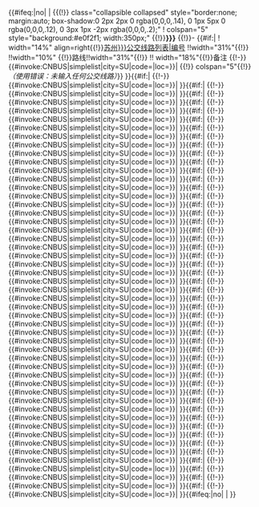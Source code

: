 {{#ifeq:{{{start}}}|no| |
{{(!}} class="collapsible collapsed" style="border:none; margin:auto; box-shadow:0 2px 2px 0 rgba(0,0,0,.14), 0 1px 5px 0 rgba(0,0,0,.12), 0 3px 1px -2px rgba(0,0,0,.2);"
! colspan="5" style="background:#e0f2f1; width:350px;" {{!}}'''{{{header|{{{station|行经公交线路一览}}}}}}'''
{{!}}-
{{#if:{{{1|}}}|<nowiki></nowiki>
! width="14%" align=right{{!}}[[{{{loc|苏州}}}公交线路列表|编号]] !!width="31%"{{!}} !!width="10%" {{!}}路线!!width="31%"{{!}} !! width="18%"{{!}}备注
{{!-}}
{{#invoke:CNBUS|simplelist|city=SU|code={{{1|}}}|loc={{{loc|苏州}}}}}|<nowiki></nowiki>
{{!}} colspan="5"{{!}}''（{{tl|苏州公交线路简单列表}}使用错误：未输入任何公交线路）''}}<!-- end of #ifeq:{{{start}}} -->}}{{{n1|}}}{{#if:{{{2|}}}|<nowiki></nowiki>
{{!-}}
{{#invoke:CNBUS|simplelist|city=SU|code={{{2|}}}|loc={{{loc|苏州}}}}}| }}{{{n2|}}}{{#if:{{{3|}}}|<nowiki></nowiki>
{{!-}}
{{#invoke:CNBUS|simplelist|city=SU|code={{{3|}}}|loc={{{loc|苏州}}}}}| }}{{{n3|}}}{{#if:{{{4|}}}|<nowiki></nowiki>
{{!-}}
{{#invoke:CNBUS|simplelist|city=SU|code={{{4|}}}|loc={{{loc|苏州}}}}}| }}{{{n4|}}}{{#if:{{{5|}}}|<nowiki></nowiki>
{{!-}}
{{#invoke:CNBUS|simplelist|city=SU|code={{{5|}}}|loc={{{loc|苏州}}}}}| }}{{{n5|}}}{{#if:{{{6|}}}|<nowiki></nowiki>
{{!-}}
{{#invoke:CNBUS|simplelist|city=SU|code={{{6|}}}|loc={{{loc|苏州}}}}}| }}{{{n6|}}}{{#if:{{{7|}}}|<nowiki></nowiki>
{{!-}}
{{#invoke:CNBUS|simplelist|city=SU|code={{{7|}}}|loc={{{loc|苏州}}}}}| }}{{{n7|}}}{{#if:{{{8|}}}|<nowiki></nowiki>
{{!-}}
{{#invoke:CNBUS|simplelist|city=SU|code={{{8|}}}|loc={{{loc|苏州}}}}}| }}{{{n8|}}}{{#if:{{{9|}}}|<nowiki></nowiki>
{{!-}}
{{#invoke:CNBUS|simplelist|city=SU|code={{{9|}}}|loc={{{loc|苏州}}}}}| }}{{{n9|}}}{{#if:{{{10|}}}|<nowiki></nowiki>
{{!-}}
{{#invoke:CNBUS|simplelist|city=SU|code={{{10|}}}|loc={{{loc|苏州}}}}}| }}{{{n10|}}}{{#if:{{{11|}}}|<nowiki></nowiki>
{{!-}}
{{#invoke:CNBUS|simplelist|city=SU|code={{{11|}}}|loc={{{loc|苏州}}}}}| }}{{{n11|}}}{{#if:{{{12|}}}|<nowiki></nowiki>
{{!-}}
{{#invoke:CNBUS|simplelist|city=SU|code={{{12|}}}|loc={{{loc|苏州}}}}}| }}{{{n12|}}}{{#if:{{{13|}}}|<nowiki></nowiki>
{{!-}}
{{#invoke:CNBUS|simplelist|city=SU|code={{{13|}}}|loc={{{loc|苏州}}}}}| }}{{{n13|}}}{{#if:{{{14|}}}|<nowiki></nowiki>
{{!-}}
{{#invoke:CNBUS|simplelist|city=SU|code={{{14|}}}|loc={{{loc|苏州}}}}}| }}{{{n14|}}}{{#if:{{{15|}}}|<nowiki></nowiki>
{{!-}}
{{#invoke:CNBUS|simplelist|city=SU|code={{{15|}}}|loc={{{loc|苏州}}}}}| }}{{{n15|}}}{{#if:{{{16|}}}|<nowiki></nowiki>
{{!-}}
{{#invoke:CNBUS|simplelist|city=SU|code={{{16|}}}|loc={{{loc|苏州}}}}}| }}{{{n16|}}}{{#if:{{{17|}}}|<nowiki></nowiki>
{{!-}}
{{#invoke:CNBUS|simplelist|city=SU|code={{{17|}}}|loc={{{loc|苏州}}}}}| }}{{{n17|}}}{{#if:{{{18|}}}|<nowiki></nowiki>
{{!-}}
{{#invoke:CNBUS|simplelist|city=SU|code={{{18|}}}|loc={{{loc|苏州}}}}}| }}{{{n18|}}}{{#if:{{{19|}}}|<nowiki></nowiki>
{{!-}}
{{#invoke:CNBUS|simplelist|city=SU|code={{{19|}}}|loc={{{loc|苏州}}}}}| }}{{{n19|}}}{{#if:{{{20|}}}|<nowiki></nowiki>
{{!-}}
{{#invoke:CNBUS|simplelist|city=SU|code={{{20|}}}|loc={{{loc|苏州}}}}}| }}{{{n20|}}}{{#if:{{{21|}}}|<nowiki></nowiki>
{{!-}}
{{#invoke:CNBUS|simplelist|city=SU|code={{{21|}}}|loc={{{loc|苏州}}}}}| }}{{{n21|}}}{{#if:{{{22|}}}|<nowiki></nowiki>
{{!-}}
{{#invoke:CNBUS|simplelist|city=SU|code={{{22|}}}|loc={{{loc|苏州}}}}}| }}{{{n22|}}}{{#if:{{{23|}}}|<nowiki></nowiki>
{{!-}}
{{#invoke:CNBUS|simplelist|city=SU|code={{{23|}}}|loc={{{loc|苏州}}}}}| }}{{{n23|}}}{{#if:{{{24|}}}|<nowiki></nowiki>
{{!-}}
{{#invoke:CNBUS|simplelist|city=SU|code={{{24|}}}|loc={{{loc|苏州}}}}}| }}{{{n24|}}}{{#if:{{{25|}}}|<nowiki></nowiki>
{{!-}}
{{#invoke:CNBUS|simplelist|city=SU|code={{{25|}}}|loc={{{loc|苏州}}}}}| }}{{{n25|}}}{{#if:{{{26|}}}|<nowiki></nowiki>
{{!-}}
{{#invoke:CNBUS|simplelist|city=SU|code={{{26|}}}|loc={{{loc|苏州}}}}}| }}{{{n26|}}}{{#if:{{{27|}}}|<nowiki></nowiki>
{{!-}}
{{#invoke:CNBUS|simplelist|city=SU|code={{{27|}}}|loc={{{loc|苏州}}}}}| }}{{{n27|}}}{{#if:{{{28|}}}|<nowiki></nowiki>
{{!-}}
{{#invoke:CNBUS|simplelist|city=SU|code={{{28|}}}|loc={{{loc|苏州}}}}}| }}{{{n28|}}}{{#if:{{{29|}}}|<nowiki></nowiki>
{{!-}}
{{#invoke:CNBUS|simplelist|city=SU|code={{{29|}}}|loc={{{loc|苏州}}}}}| }}{{{n29|}}}{{#if:{{{30|}}}|<nowiki></nowiki>
{{!-}}
{{#invoke:CNBUS|simplelist|city=SU|code={{{30|}}}|loc={{{loc|苏州}}}}}| }}{{{n30|}}}{{#if:{{{31|}}}|<nowiki></nowiki>
{{!-}}
{{#invoke:CNBUS|simplelist|city=SU|code={{{31|}}}|loc={{{loc|苏州}}}}}| }}{{{n31|}}}{{#if:{{{32|}}}|<nowiki></nowiki>
{{!-}}
{{#invoke:CNBUS|simplelist|city=SU|code={{{32|}}}|loc={{{loc|苏州}}}}}| }}{{{n32|}}}{{#if:{{{33|}}}|<nowiki></nowiki>
{{!-}}
{{#invoke:CNBUS|simplelist|city=SU|code={{{33|}}}|loc={{{loc|苏州}}}}}| }}{{{n33|}}}{{#if:{{{34|}}}|<nowiki></nowiki>
{{!-}}
{{#invoke:CNBUS|simplelist|city=SU|code={{{34|}}}|loc={{{loc|苏州}}}}}| }}{{{n34|}}}{{#if:{{{35|}}}|<nowiki></nowiki>
{{!-}}
{{#invoke:CNBUS|simplelist|city=SU|code={{{35|}}}|loc={{{loc|苏州}}}}}| }}{{{n35|}}}{{#if:{{{36|}}}|<nowiki></nowiki>
{{!-}}
{{#invoke:CNBUS|simplelist|city=SU|code={{{36|}}}|loc={{{loc|苏州}}}}}| }}{{{n36|}}}{{#if:{{{37|}}}|<nowiki></nowiki>
{{!-}}
{{#invoke:CNBUS|simplelist|city=SU|code={{{37|}}}|loc={{{loc|苏州}}}}}| }}{{{n37|}}}{{#if:{{{38|}}}|<nowiki></nowiki>
{{!-}}
{{#invoke:CNBUS|simplelist|city=SU|code={{{38|}}}|loc={{{loc|苏州}}}}}| }}{{{n38|}}}{{#if:{{{39|}}}|<nowiki></nowiki>
{{!-}}
{{#invoke:CNBUS|simplelist|city=SU|code={{{39|}}}|loc={{{loc|苏州}}}}}| }}{{{n39|}}}{{#if:{{{40|}}}|<nowiki></nowiki>
{{!-}}
{{#invoke:CNBUS|simplelist|city=SU|code={{{40|}}}|loc={{{loc|苏州}}}}}| }}{{{n40|}}}{{#if:{{{41|}}}|<nowiki></nowiki>
{{!-}}
{{#invoke:CNBUS|simplelist|city=SU|code={{{41|}}}|loc={{{loc|苏州}}}}}| }}{{{n41|}}}{{#if:{{{42|}}}|<nowiki></nowiki>
{{!-}}
{{#invoke:CNBUS|simplelist|city=SU|code={{{42|}}}|loc={{{loc|苏州}}}}}| }}{{{n42|}}}{{#if:{{{43|}}}|<nowiki></nowiki>
{{!-}}
{{#invoke:CNBUS|simplelist|city=SU|code={{{43|}}}|loc={{{loc|苏州}}}}}| }}{{{n43|}}}{{#if:{{{44|}}}|<nowiki></nowiki>
{{!-}}
{{#invoke:CNBUS|simplelist|city=SU|code={{{44|}}}|loc={{{loc|苏州}}}}}| }}{{{n44|}}}{{#if:{{{45|}}}|<nowiki></nowiki>
{{!-}}
{{#invoke:CNBUS|simplelist|city=SU|code={{{45|}}}|loc={{{loc|苏州}}}}}| }}{{{n45|}}}{{#if:{{{46|}}}|<nowiki></nowiki>
{{!-}}
{{#invoke:CNBUS|simplelist|city=SU|code={{{46|}}}|loc={{{loc|苏州}}}}}| }}{{{n46|}}}{{#if:{{{47|}}}|<nowiki></nowiki>
{{!-}}
{{#invoke:CNBUS|simplelist|city=SU|code={{{47|}}}|loc={{{loc|苏州}}}}}| }}{{{n47|}}}{{#if:{{{48|}}}|<nowiki></nowiki>
{{!-}}
{{#invoke:CNBUS|simplelist|city=SU|code={{{48|}}}|loc={{{loc|苏州}}}}}| }}{{{n48|}}}{{#if:{{{49|}}}|<nowiki></nowiki>
{{!-}}
{{#invoke:CNBUS|simplelist|city=SU|code={{{49|}}}|loc={{{loc|苏州}}}}}| }}{{{n49|}}}{{#if:{{{50|}}}|<nowiki></nowiki>
{{!-}}
{{#invoke:CNBUS|simplelist|city=SU|code={{{50|}}}|loc={{{loc|苏州}}}}}| }}{{{n50|}}}{{#ifeq:{{{end}}}|no| |<nowiki></nowiki>
{{end}}}}<noinclude>
{{Documentation}}
</noinclude>
